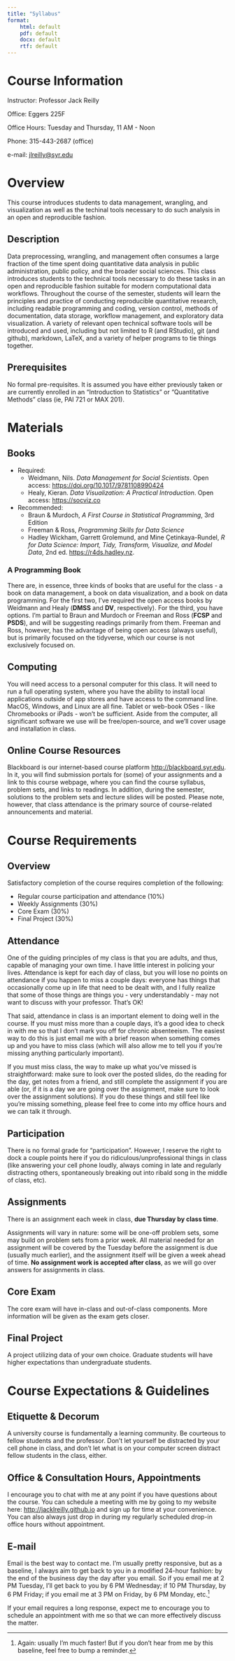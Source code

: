 ```yaml
---
title: "Syllabus"
format: 
    html: default
    pdf: default
    docx: default
    rtf: default
---
```


# Course Information

Instructor: Professor Jack Reilly

Office: Eggers 225F

Office Hours: Tuesday and Thursday, 11 AM - Noon

Phone: 315-443-2687 (office)

e-mail: <jlreilly@syr.edu>

# Overview

This course introduces students to data management, wrangling, and visualization as well as the techinal tools necessary to do such analysis in an open and reproducible fashion.

## Description

Data preprocessing, wrangling, and management often consumes a large fraction of the time spent doing quantitative data analysis in public administration, public policy, and the broader social sciences. This class introduces students to the technical tools necessary to do these tasks in an open and reproducible fashion suitable for modern computational data workflows. Throughout the course of the semester, students will learn the principles and practice of conducting reproducible quantitative research, including readable programming and coding, version control, methods of documentation, data storage, workflow management, and exploratory data visualization. A variety of relevant open technical software tools will be introduced and used, including but not limited to R (and RStudio), git (and github), markdown, LaTeX, and a variety of helper programs to tie things together.

## Prerequisites

No formal pre-requisites.  It is assumed you have either previously taken or are currently enrolled in an "Introduction to Statistics" or "Quantitative Methods" class (ie, PAI 721 or MAX 201).

# Materials

## Books

- Required:
    - Weidmann, Nils. *Data Management for Social Scientists*. Open access: <https://doi.org/10.1017/9781108990424>
	- Healy, Kieran. *Data Visualization: A Practical Introduction*. Open access: <https://socviz.co>
- Recommended:
    - Braun & Murdoch, *A First Course in Statistical Programming*, 3rd Edition
    - Freeman & Ross, *Programming Skills for Data Science*
    - Hadley Wickham, Garrett Grolemund, and Mine Çetinkaya-Rundel, *R for Data Science: Import, Tidy, Transform, Visualize, and Model Data*, 2nd ed. <https://r4ds.hadley.nz>.

::: {.callout-note}
### A Programming Book
There are, in essence, three kinds of books that are useful for the class - a book on data management, a book on data visualization, and a book on data programming.  For the first two, I've required the open access books by Weidmann and Healy (**DMSS** and **DV**, respectively).  For the third, you have options.  I'm partial to Braun and Murdoch or Freeman and Ross (**FCSP** and **PSDS**), and will be suggesting readings primarily from them. Freeman and Ross, however, has the advantage of being open access (always useful), but is primarily focused on the tidyverse, which our course is not exclusively focused on. 


:::

## Computing
You will need access to a personal computer for this class.  It will need to run a full operating system, where you have the ability to install local applications outside of app stores and have access to the command line. MacOS, Windows, and Linux are all fine. Tablet or web-book OSes - like Chromebooks or iPads - won't be sufficient.  Aside from the computer, all significant software we use will be free/open-source, and we'll cover usage and installation in class.

## Online Course Resources
Blackboard is our internet-based course platform  <http://blackboard.syr.edu>. In it, you will find submission portals for (some) of your assignments and a link to this course webpage, where you can find the course syllabus, problem sets, and links to readings. In addition, during the semester, solutions to the problem sets and lecture slides will be posted. Please note, however, that class attendance is the primary source of course-related announcements and material.

# Course Requirements

## Overview
Satisfactory completion of the course requires completion of the following:

- Regular course participation and attendance (10\%)
- Weekly Assignments (30\%)
- Core Exam (30\%)
- Final Project (30\%)

## Attendance
 One of the guiding principles of my class is that you are adults, and thus, capable of managing your own time. I have little interest in policing your lives. Attendance is kept for each day of class, but you will lose no points on attendance if you happen to miss a couple days: everyone has things that occasionally come up in life that need to be dealt with, and I fully realize that some of those things are things you - very understandably - may not want to discuss with your professor.  That's OK!

That said, attendance in class is an important element to doing well in the course. If you must miss more than a couple days, it's a good idea to check in with me so that I don't mark you off for chronic absenteeism.  The easiest way to do this is just email me with a brief reason when something comes up and you have to miss class (which will also allow me to tell you if you're missing anything particularly important).

If you must miss class, the way to make up what you've missed is straightforward: make sure to look over the posted slides, do the reading for the day, get notes from a friend, and still complete the assignment if you are able (or, if it is a day we are going over the assignment, make sure to look over the assignment solutions).  If you do these things and still feel like you're missing something, please feel free to come into my office hours and we can talk it through.

## Participation
There is no formal grade for "participation".  However, I reserve the right to dock a couple points here if you do ridiculous/unprofessional things in class (like answering your cell phone loudly, always coming in late and regularly distracting others, spontaneously breaking out into ribald song in the middle of class, etc).

## Assignments
There is an assignment each week in class, **due Thursday by class time**.

Assignments will vary in nature: some will be one-off problem sets, some may build on problem sets from a prior week. All material needed for an assignment will be covered by the Tuesday before the assignment is due (usually much earlier), and the assignment itself will be given a week ahead of time. **No assignment work is accepted after class**, as we will go over answers for assignments in class.

## Core Exam

The core exam will have in-class and out-of-class components. More information will be given as the exam gets closer.


## Final Project

A project utilizing data of your own choice. Graduate students will have higher expectations than undergraduate students.

# Course Expectations \& Guidelines 

## Etiquette & Decorum

A university course is fundamentally a learning community. Be courteous to fellow students and the professor. Don't let yourself be distracted by your cell phone in class, and don't let what is on your computer screen distract fellow students in the class, either.

## Office & Consultation Hours, Appointments

I encourage you to chat with me at any point if you have questions about the course. You can schedule a meeting with me by going to my website here: [http://jacklreilly.github.io](http://jacklreilly.github.io) and sign up for time at your convenience. You can also always just drop in during my regularly scheduled drop-in office hours without appointment. 

## E-mail

Email is the best way to contact me. I'm usually pretty responsive, but as a baseline, I always aim to get back to you in a modified 24-hour fashion: by the end of the business day the day after you email. So if you email me at 2 PM Tuesday, I'll get back to you by 6 PM Wednesday; if 10 PM Thursday, by 6 PM Friday; if you email me at 3 PM on Friday, by 6 PM Monday, etc.[^1]  

::: {.callout-note}
If your email requires a long response, expect me to encourage you to schedule an appointment with me so that we can more effectively discuss the matter.  
:::

[^1]: Again: usually I'm much faster! But if you don't hear from me by this baseline, feel free to bump a reminder.
